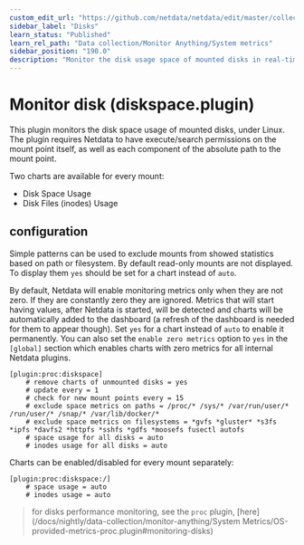```yaml
---
custom_edit_url: "https://github.com/netdata/netdata/edit/master/collectors/diskspace.plugin/README.md"
sidebar_label: "Disks"
learn_status: "Published"
learn_rel_path: "Data collection/Monitor Anything/System metrics"
sidebar_position: "190.0"
description: "Monitor the disk usage space of mounted disks in real-time with the Netdata Agent, plus preconfigured alarms for disks at risk of filling up."
---
```



# Monitor disk (diskspace.plugin)

This plugin monitors the disk space usage of mounted disks, under Linux. The plugin requires Netdata to have execute/search permissions on the mount point itself, as well as each component of the absolute path to the mount point.

Two charts are available for every mount:

-   Disk Space Usage
-   Disk Files (inodes) Usage

## configuration

Simple patterns can be used to exclude mounts from showed statistics based on path or filesystem. By default read-only mounts are not displayed. To display them `yes` should be set for a chart instead of `auto`.

By default, Netdata will enable monitoring metrics only when they are not zero. If they are constantly zero they are ignored. Metrics that will start having values, after Netdata is started, will be detected and charts will be automatically added to the dashboard (a refresh of the dashboard is needed for them to appear though). Set `yes` for a chart instead of `auto` to enable it permanently. You can also set the `enable zero metrics` option to `yes` in the `[global]` section which enables charts with zero metrics for all internal Netdata plugins.

```
[plugin:proc:diskspace]
    # remove charts of unmounted disks = yes
    # update every = 1
    # check for new mount points every = 15
    # exclude space metrics on paths = /proc/* /sys/* /var/run/user/* /run/user/* /snap/* /var/lib/docker/*
    # exclude space metrics on filesystems = *gvfs *gluster* *s3fs *ipfs *davfs2 *httpfs *sshfs *gdfs *moosefs fusectl autofs
    # space usage for all disks = auto
    # inodes usage for all disks = auto
```

Charts can be enabled/disabled for every mount separately:

```
[plugin:proc:diskspace:/]
    # space usage = auto
    # inodes usage = auto
```

> for disks performance monitoring, see the `proc` plugin, [here](/docs/nightly/data-collection/monitor-anything/System Metrics/OS-provided-metrics-proc.plugin#monitoring-disks)


